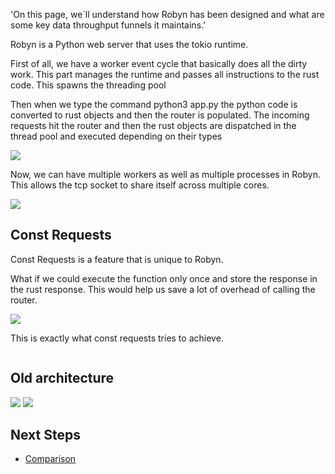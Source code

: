   'On this page, we`ll understand how Robyn has been designed and what are some key data throughput funnels it maintains.'

Robyn is a Python web server that uses the tokio runtime.

First of all, we have a worker event cycle that basically does all the dirty work. This part manages the runtime and passes all instructions to the rust code. This spawns the threading pool

Then when we type the command python3 app.py the python code is converted to rust objects and then the router is populated. The incoming requests hit the router and then the rust objects are dispatched in the thread pool and executed depending on their types

<img src="https://sparckles.github.io/robyn/assets/architecture/architecture.png" />

Now, we can have multiple workers as well as multiple processes in Robyn. This allows the tcp socket to share itself across multiple cores.

<img src="https://sparckles.github.io/robyn/assets/architecture/multi-processing.png" />

## Const Requests

Const Requests is a feature that is unique to Robyn.

What if we could execute the function only once and store the response in the rust response. This would help us save a lot of overhead of calling the router.

<img src="https://sparckles.github.io/robyn/assets/architecture/const-request-optimisation-basis.png" />

This is exactly what const requests tries to achieve.

<img sc="https://sparckles.github.io/robyn/assets/architecture/const-request-optimisation.png" />

## Old architecture

<img src="https://i.ibb.co/cNV4DJX/image.png" />
<img src="https://i.ibb.co/GHwTTqk/Untitled-2021-02-25-0125-1.png" />

## Next Steps

- [Comparison](/documentation/api_reference/comparison)
